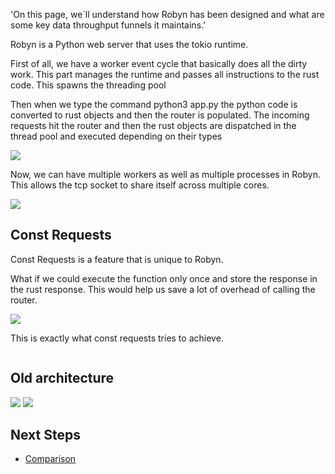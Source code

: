   'On this page, we`ll understand how Robyn has been designed and what are some key data throughput funnels it maintains.'

Robyn is a Python web server that uses the tokio runtime.

First of all, we have a worker event cycle that basically does all the dirty work. This part manages the runtime and passes all instructions to the rust code. This spawns the threading pool

Then when we type the command python3 app.py the python code is converted to rust objects and then the router is populated. The incoming requests hit the router and then the rust objects are dispatched in the thread pool and executed depending on their types

<img src="https://sparckles.github.io/robyn/assets/architecture/architecture.png" />

Now, we can have multiple workers as well as multiple processes in Robyn. This allows the tcp socket to share itself across multiple cores.

<img src="https://sparckles.github.io/robyn/assets/architecture/multi-processing.png" />

## Const Requests

Const Requests is a feature that is unique to Robyn.

What if we could execute the function only once and store the response in the rust response. This would help us save a lot of overhead of calling the router.

<img src="https://sparckles.github.io/robyn/assets/architecture/const-request-optimisation-basis.png" />

This is exactly what const requests tries to achieve.

<img sc="https://sparckles.github.io/robyn/assets/architecture/const-request-optimisation.png" />

## Old architecture

<img src="https://i.ibb.co/cNV4DJX/image.png" />
<img src="https://i.ibb.co/GHwTTqk/Untitled-2021-02-25-0125-1.png" />

## Next Steps

- [Comparison](/documentation/api_reference/comparison)
